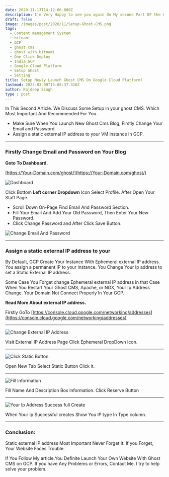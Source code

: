 ```yaml
---
date: 2020-11-13T14:12:06.000Z
description: I'm Very Happy to see you again On My second Part OF the Ghost CMS Series GhostCMSSeries#2.
draft: false
image: /images/post/2020/11/Setup-Ghost-CMS.png
tags:
  - Content management System
  - bitnami
  - GCP
  - ghost cms
  - ghost with bitnami
  - One Click Deploy
  - India GCP
  - Google Cloud Platform
  - Setup Ghost
  - Setting
title: Setup Newly Launch Ghost CMS On Google Cloud Platform?
lastmod: 2023-03-09T15:08:37.316Z
author: Rajdeep Singh
type : post
---
```


In This Second Article. We Discuss Some Setup in your ghost CMS. Which Most
Important And Recommended For You.

- Make Sure When You Launch New Ghost Cms Blog, Firstly Change Your Email and
  Password.
- Assign a static external IP address to your VM instance In GCP.

---

### **Firstly Change Email and Password on Your Blog**

**Goto To Dashboard.**

[https://Your-Domain.com/ghost/](https://Your-Domain.com/ghost/)

![Dashboard](/images/post/2020/11/Install-Ghost-Profile-.png "Dashboard")

Click Bottom **Left corner Dropdown** Icon Select Profile. After Open Your Staff
Page.

- Scroll Down On-Page Find Email And Password Section.
- Fill Your Email And Add Your Old Password, Then Enter Your New Password.
- Click Change Password and After Click Save Button.

![Change Email And Password](/images/post/2020/11/New-Video--online-video-cutter.com-.gif "Change Email And Password")

---

### Assign a static external IP address to your

By Default, GCP Create Your Instance With Ephemeral external IP address. You assign a permanent IP to your Instance. You Change Your Ip address to set a Static External IP address.

<Alert color="blue">
Some Case You Forget change Ephemeral external IP address in that Case When You Restart Your Ghost CMS, Apache, or NGX, Your Ip Address Change. Your Domain Not Connect Properly In Your GCP.
</Alert>

**Read More About external IP address.**

Firstly GoTo
[https://console.cloud.google.com/networking/addresses](https://console.cloud.google.com/networking/addresses)

---

![Change External IP Address](/images/post/2020/11/Create-External-ip.png "Change External IP Address")

Visit External IP Address Page Click Ephemeral DropDown Icon.

---

![Click Static Button](/images/post/2020/11/create-External-Ip-Static.png "Click Static Button")

Open New Tab Select Static Button Click it.

---

![Fill information](/images/post/2020/11/Create-External-IP-Name.png "Fill information")

Fill Name And Description Box Information. Click Reserve Button

---

![Your Ip Address Success full Create](/images/post/2020/11/External-IP.png "Your Ip Address Success full Create")

When Your Ip Successful creates Show You IP type In Type column.

---

### **Conclusion:**

Static external IP address Most Important Never Forget It. If you Forget, Your
Website Faces Trouble.

If You Follow My article.You Definite Launch Your Own Website With Ghost CMS on
GCP. If you have Any Problems or Errors, Contact Me. I try to help solve your
problem.
